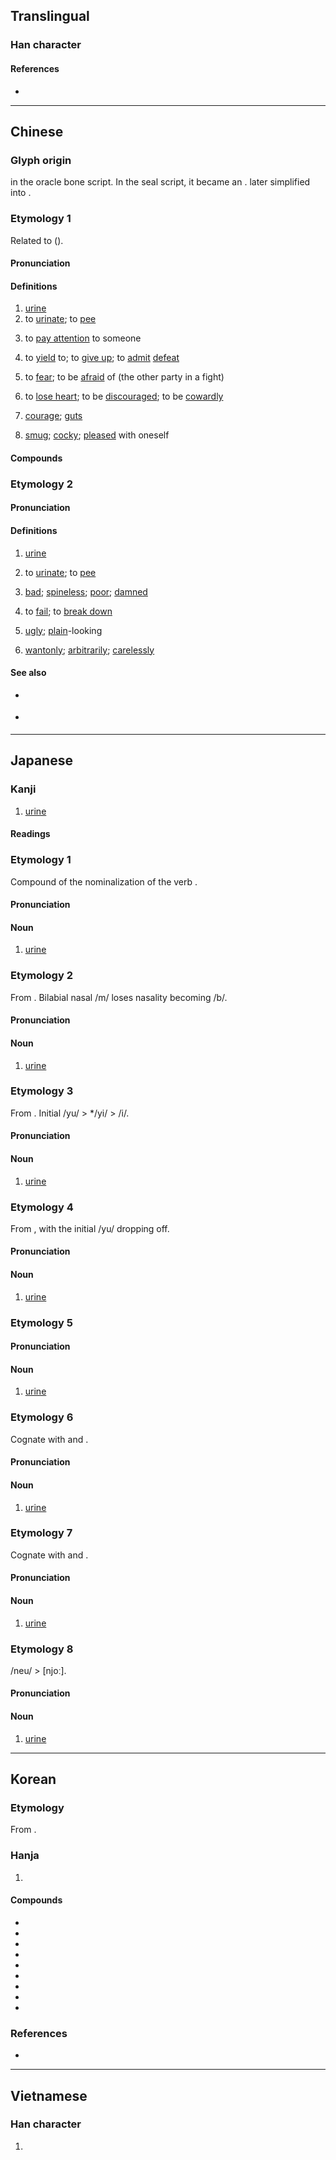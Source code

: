 {{character info}}
==Translingual==

===Han character===
{{Han char|rn=44|rad=尸|as=04|sn=7|four=77232|canj=SE|ids=⿸尸水}}

====References====
* {{Han ref|kx=0300.200|dkj=07651|dj=0596.130|hdz=20966.150|uh=5C3F|ud=23615|bh=A7BF|bd=42943}}

----

==Chinese==

===Glyph origin===
{{Han etym}}
{{liushu|p}} in the oracle bone script. In the seal script, it became an {{Han compound|尾|水|ls=ic|nocap=y|t1=tail|t2=water}}. {{zh-l|*尾}} later simplified into {{zh-l|*尸|body}}.

===Etymology 1===
{{zh-forms|alt=溺,㞙,𡲘,𡱤}}
Related to {{cog|tai-pro|*niəwᴮ||urine}} ({{zh-ref|Schuessler, 2007}}).

====Pronunciation====
{{zh-pron
|m=niào
|m-s=nyiao4
|dg=нё3
|c=niu6
|c-t=niau5
|g=nyieu5
|h=pfs=ngiau;gd=ngiau4
|j=niau3
|mb=niāu
|md=niêu
|mn=xm,qz,tp,hc,km:liō/zz,kh,tn,sx,yl,mg:jiō/tc:giō/lk:liǒ/niāu
|mn_note=liō/jiō/giō/liǒ - colloquial; niāu - literary
|mn-t=rio7/riê7/
|w=2'nyiau
|x=nyiau5
|mc=y
|oc=y
|cat=n,v,m:a
}}

====Definitions====
{{zh-hanzi}}

# [[urine]] {{zh-mw|m:泡|c:篤}}
# to [[urinate]]; to [[pee]]
# {{lb|zh|dialectal Mandarin|Jin}} to [[pay attention]] to someone
# {{lb|zh|dialectal Mandarin}} to [[yield]] to; to [[give up]]; to [[admit]] [[defeat]]
# {{lb|zh|Tianjin}} to [[fear]]; to be [[afraid]] of (the other party in a fight)
# {{lb|zh|Tianjin}} to [[lose heart]]; to be [[discouraged]]; to be [[cowardly]]
# {{lb|zh|Tianjin}} [[courage]]; [[guts]]
# {{lb|zh|Ürümqi|_|Mandarin}} [[smug]]; [[cocky]]; [[pleased]] with oneself

====Compounds====
{{zh-der|尿嘧啶|利尿|利尿劑|夜尿症|導尿|導尿管|尿出子|尿囊|尿壺|尿失禁|尿尿|尿尿把把|尿布|尿布疹|尿床|尿急|尿毒症|尿流屁滾|尿液|尿液篩檢|尿炕|尿片|尿療法|尿盆兒|尿素|尿肥|尿袋|尿道|尿道感染|尿道炎|尿酸|尿鱉|尿鱉子|屁滾尿流|屎尿|屎滾尿流|憋尿|抗利尿素|排尿|撒尿|有尿小子|泌尿|泌尿器|泌尿外科|泌尿管|無尿症|糖尿病|紙尿布|紙尿片|紙尿褲|蛋白尿|血尿|輸尿管|遺尿|頻尿|尿崩症|懶人多屎尿:laan5 jan4 do1 si2 niu6}}

===Etymology 2===
{{zh-forms}}
{{rfe|zh}}

====Pronunciation====
{{zh-pron
|m=suī
|c=seoi1,syu4
|c_note=seoi1 - literary; syu4 - vernacular
|mn-t=sui1/su1
|mn-t_note=sui1 - literary; su1 - vernacular
|w=1sr
|cat=n,v,m:a,m:adv
}}

====Definitions====
{{zh-hanzi}}

# {{lb|zh|colloquial}} [[urine]]
# {{lb|zh|colloquial}} to [[urinate]]; to [[pee]]
# {{lb|zh|dialectal Mandarin}} [[bad]]; [[spineless]]; [[poor]]; [[damned]]
# {{lb|zh|Wuhan}} to [[fail]]; to [[break down]]
# {{lb|zh|Wuhan}} [[ugly]]; [[plain]]-looking
# {{lb|zh|Wuhan}} [[wantonly]]; [[arbitrarily]]; [[carelessly]]

====See also====
* {{q|Mandarin}} {{zh-l|噓噓}}
* {{q|Cantonese}} {{zh-l|殊殊|tr=syu4 syu4-2}}

----

==Japanese==

===Kanji===
{{ja-kanji|grade=c|rs=尸04}}

# [[urine]]

====Readings====
{{ja-readings
|goon=にょう<ねう
|kanon=じょう<でう
|kun=ゆまり-, ゆばり-, いばり-, ばり-
}}

===Etymology 1===
Compound of {{m|ja|湯|tr=yu||warm water}} the nominalization of the verb {{m|ja|放る|tr=maru||excrete}}.

====Pronunciation====
{{ja-pron|yomi=k|ゆまり}}

====Noun====
{{ja-noun|ゆまり}}

# [[urine]]

===Etymology 2===
From {{m|ja|尿|tr=yumari}}. Bilabial nasal /m/ loses nasality becoming /b/.

====Pronunciation====
{{ja-pron|yomi=k|ゆばり}}

====Noun====
{{ja-noun|ゆばり}}

# [[urine]]

===Etymology 3===
From {{m|ja|尿|tr=yubari}}. Initial /yu/ > */yi/ > /i/.

====Pronunciation====
{{ja-pron|yomi=k|いばり}}

====Noun====
{{ja-noun|いばり}}

# [[urine]]

===Etymology 4===
From {{m|ja|尿|tr=yubari}}, with the initial /yu/ dropping off.

====Pronunciation====
{{ja-pron|yomi=k|ばり}}

====Noun====
{{ja-noun|ばり}}

# [[urine]]

===Etymology 5===

====Pronunciation====
{{ja-pron|yomi=k|しと}}

====Noun====
{{ja-noun|しと}}

# [[urine]]

===Etymology 6===
Cognate with {{m|ja|尿|tr=shito}} and {{m|ja|尿|tr=shii}}.

====Pronunciation====
{{ja-pron|yomi=k|しし}}

====Noun====
{{ja-noun|しし}}

# [[urine]]

===Etymology 7===
Cognate with {{m|ja|尿|tr=shito}} and {{m|ja|尿|tr=shishi}}.

====Pronunciation====
{{ja-pron|yomi=k|しい}}

====Noun====
{{ja-noun|しい}}

# [[urine]]

===Etymology 8===
/neu/ > [njoː].

====Pronunciation====
{{ja-pron|yomi=goon|にょう}}

====Noun====
{{ja-noun|にょう|hhira=ねう}}

# [[urine]]

----

==Korean==

===Etymology===
From {{der|ko|ltc|-}} {{ltc-l|尿}}. {{hanja-hunmong|뇨〯|nyo|身體#상28A}}

===Hanja===
{{ko-hanja-search}}
{{ko-hanja|오줌|뇨||요}}

# {{hanja form of|[[뇨]]/[[요]]|[[urine]]}}

====Compounds====
{{der-top3|Compounds}}
* {{ko-l|당뇨|{{q|disease}} [[glycosuria]]|糖尿}}
* {{ko-l|요도|{{q|anatomy}} [[urethra]]|尿道}}
* {{ko-l|요석|{{q|medicine}} [[urolith]]|尿石}}
* {{ko-l|요로|{{q|anatomy}} [[urinary tract]]|尿路}}
* {{ko-l|잔뇨|{{q|medicine}} [[residual]] [[urine]]|殘尿}}
* {{ko-l|요혈|{{q|medicine}} [[hematuria]]|尿血}}
* {{ko-l|요실금|尿失禁}}
* {{ko-l|비뇨기과|[[urology]]|泌尿器科}}
* {{ko-l|노상 방뇨|路上放尿}}
{{der-bottom}}

===References===
* {{R:hanjadoc|2654}}

----

==Vietnamese==

===Han character===
{{vi-hantu|[[niếu]], [[niệu]]|rs=尸04}}

# {{rfdef|vi|sort=尸04}}